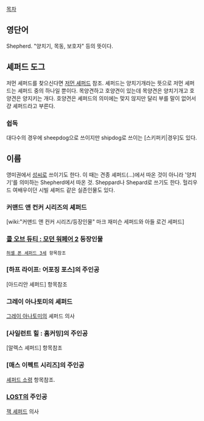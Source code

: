 [[목차]]
== 영단어 ==
Shepherd. "양치기, 목동, 보호자" 등의 뜻이다. 
== 셰퍼드 도그 ==
저먼 셰퍼드를 찾으신다면 [[저먼 셰퍼드]] 참조.
셰퍼드는 양치기개라는 뜻으로 저먼 셰퍼드는 셰퍼드 중의 하나일 뿐이다.
목양견하고 호양견이 있는데 목양견은 양치기개고 호양견은 양지키는 개다. 호양견은 셰퍼드의 의미에는 맞지 않지만 달리 부를 말이 없어서 걍 셰퍼드라고 부른다.
=== 쉽독 ===
대다수의 경우에 sheepdog으로 쓰이지만 shipdog로 쓰이는 [스키퍼키|경우]도 있다.
== 이름 ==
영미권에서 [[성씨]]로 쓰이기도 한다. 이 때는 견종 셰퍼드(…)에서 따온 것이 아니라 '양치기'를 의미하는 Shepherd에서 따온 것. Sheppard나 Shepard로 쓰기도 한다. 헐리우드 여배우이던 시빌 셰퍼드 같은 실존인물도 있다.

=== 커맨드 앤 컨커 시리즈의 셰퍼드 ===
[wiki:"커맨드 앤 컨커 시리즈/등장인물" 마크 재미슨 세퍼드와 아들 로건 세퍼드]
=== [[콜 오브 듀티 : 모던 워페어 2]] 등장인물 ===
 [[허셸 폰 셰퍼드 3세]] 항목참조
=== [하프 라이프: 어포징 포스]의 주인공 ===
[아드리안 셰퍼드] 항목참조
=== 그레이 아나토미의 셰퍼드 ===
[[그레이 아나토미]]의 셰퍼드 의사
=== [사일런트 힐 : 홈커밍]의 주인공 ===
[알렉스 셰퍼드] 항목참조
=== [매스 이펙트 시리즈]의 주인공 ===
[[셰퍼드 소령]] 항목참조.
=== [[LOST]]의 주인공 ===
[[잭 셰퍼드]] 의사
